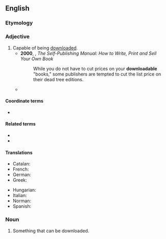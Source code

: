 ==English==

===Etymology===
{{suffix|en|download|able}}

===Adjective===
{{en-adj|-}}

# Capable of being [[download]]ed.
#* '''2000''', {{w|Dan Poynter}}, ''The Self-Publishing Manual: How to Write, Print and Sell Your Own Book''
#*: While you do not have to cut prices on your '''downloadable''' "books," some publishers are tempted to cut the list price on their dead tree editions.
#* {{quote-journal|en|date=2020 June 17|title=Stop & Examine|journal=Rail|page=71|text=Network Rail has produced a free '''downloadable''' comic highlighting the consequences of railway trespass. Between March 23 and April 26, there were 1,024 trespass incidents on the railway. [...] it is based on the company's award-winning safety film ''18'', which shows the dangers of trespass, especially around electrified lines.}}

====Coordinate terms====
* {{l|en|uploadable}}

====Related terms====
* {{l|en|downloadability}}
* {{l|en|downloading}}

====Translations====
{{trans-top|capable of being downloaded}}
* Catalan: {{t|ca|descarregable}}
* French: {{t+|fr|téléchargeable}}
* German: {{t|de|downloadbar}}
* Greek: {{t|el|καταφορτώσιμος}}
{{trans-mid}}
* Hungarian: {{t|hu|letölthető}}
* Italian: {{t|it|scaricabile}}
* Norman: {{t|nrf|dêchèrgeabl'ye}}
* Spanish: {{t|es|descargable}}
{{trans-bottom}}

===Noun===
{{en-noun}}

# Something that can be downloaded.